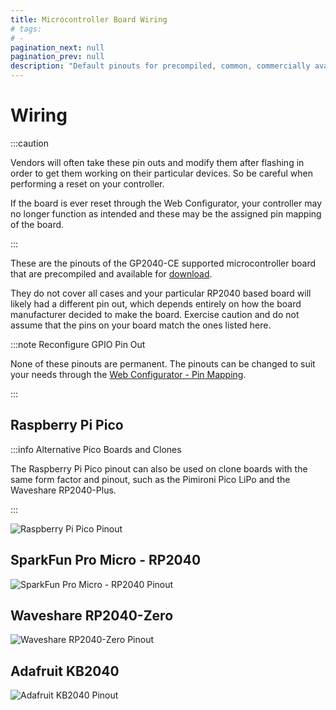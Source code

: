 ---
title: Microcontroller Board Wiring
# tags:
# -
pagination_next: null
pagination_prev: null
description: "Default pinouts for precompiled, common, commercially available microcontroller boards"
---

# Wiring

:::caution

Vendors will often take these pin outs and modify them after flashing in order to get them working on their particular devices. So be careful when performing a reset on your controller.

If the board is ever reset through the Web Configurator, your controller may no longer function as intended and these may be the assigned pin mapping of the board.

:::

These are the pinouts of the GP2040-CE supported microcontroller board that are precompiled and available for [download](../downloads/download-page.mdx).

They do not cover all cases and your particular RP2040 based board will likely had a different pin out, which depends entirely on how the board manufacturer decided to make the board. Exercise caution and do not assume that the pins on your board match the ones listed here.

:::note Reconfigure GPIO Pin Out

None of these pinouts are permanent. The pinouts can be changed to suit your needs through the [Web Configurator - Pin Mapping](../web-configurator/menu-pages/02-pin-mapping.mdx).

:::

## Raspberry Pi Pico

:::info Alternative Pico Boards and Clones

The Raspberry Pi Pico pinout can also be used on clone boards with the same form factor and pinout, such as the Pimironi Pico LiPo and the Waveshare RP2040-Plus.

:::

![Raspberry Pi Pico Pinout](../assets//wiring/RaspberryPiPico_Pinout.svg)

## SparkFun Pro Micro - RP2040

![SparkFun Pro Micro - RP2040 Pinout](../assets/wiring/SparkFunProMicroRP2040_Pinout.svg)

## Waveshare RP2040-Zero

![Waveshare RP2040-Zero Pinout](../assets/wiring/WaveshareRP2040Zero_Pinout.svg)

## Adafruit KB2040

![Adafruit KB2040 Pinout](../assets/wiring/AdafruitKB2040_Pinout.svg)
